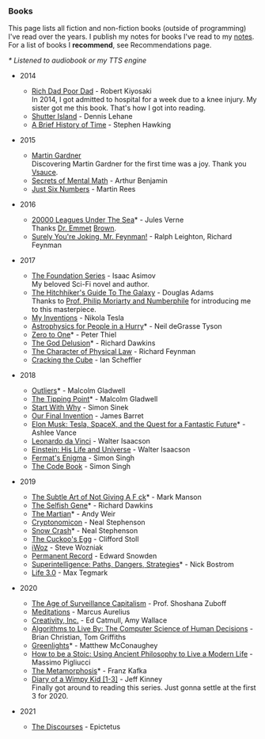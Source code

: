 
<Head title="Books" />

### Books

This page lists all fiction and non-fiction books (outside of programming) I've read over the years. I publish my notes for books I've read to my [notes](https://rsapkf.github.io/notes). For a list of books I **recommend**, see <Link to="/recommendations">Recommendations</Link> page.

_\* Listened to audiobook or my TTS engine_

- 2014

  - [Rich Dad Poor Dad](https://en.wikipedia.org/wiki/Rich_Dad_Poor_Dad) - Robert Kiyosaki  
    In 2014, I got admitted to hospital for a week due to a knee injury. My sister got me this book. That's how I got into reading.
  - [Shutter Island](https://en.wikipedia.org/wiki/Shutter_Island) - Dennis Lehane
  - [A Brief History of Time](https://en.wikipedia.org/wiki/A_Brief_History_of_Time) - Stephen Hawking

- 2015

  - [Martin Gardner](https://en.wikipedia.org/wiki/Martin_Gardner)  
    Discovering Martin Gardner for the first time was a joy. Thank you [Vsauce](https://www.youtube.com/watch?v=L45Q1_psDqk&t=564).
  - [Secrets of Mental Math](https://www.goodreads.com/book/show/83585.Secrets_of_Mental_Math) - Arthur Benjamin
  - [Just Six Numbers](https://www.goodreads.com/book/show/81884.Just_Six_Numbers) - Martin Rees

- 2016

  - [20000 Leagues Under The Sea](https://en.wikipedia.org/wiki/Twenty_Thousand_Leagues_Under_the_Sea)\* - Jules Verne  
    Thanks [Dr. Emmet](https://www.imdb.com/title/tt0099088/quotes/qt0338311) [Brown](https://www.imdb.com/title/tt0099088/quotes/qt1057198).
  - [Surely You're Joking, Mr. Feynman!](https://en.wikipedia.org/wiki/Surely_You%27re_Joking,_Mr._Feynman!) - Ralph Leighton, Richard Feynman

- 2017

  - [The Foundation Series](https://en.wikipedia.org/wiki/Foundation_series) - Isaac Asimov  
    My beloved Sci-Fi novel and author.
  - [The Hitchhiker's Guide To The Galaxy](https://en.wikipedia.org/wiki/The_Hitchhiker%27s_Guide_to_the_Galaxy) - Douglas Adams  
    Thanks to [Prof. Philip Moriarty and Numberphile](https://www.youtube.com/watch?v=D6tINlNluuY&t=91) for introducing me to this masterpiece.
  - [My Inventions](https://en.wikipedia.org/wiki/My_Inventions:_The_Autobiography_of_Nikola_Tesla) - Nikola Tesla
  - [Astrophysics for People in a Hurry](https://en.wikipedia.org/wiki/Astrophysics_for_People_in_a_Hurry)\* - Neil deGrasse Tyson
  - [Zero to One](https://en.wikipedia.org/wiki/Zero_to_One)\* - Peter Thiel
  - [The God Delusion](https://en.wikipedia.org/wiki/The_God_Delusion)\* - Richard Dawkins
  - [The Character of Physical Law](https://en.wikipedia.org/wiki/The_Character_of_Physical_Law) - Richard Feynman
  - [Cracking the Cube](https://www.goodreads.com/book/show/29430754-cracking-the-cube) - Ian Scheffler

- 2018

  - [Outliers](<https://en.wikipedia.org/wiki/Outliers_(book)>)\* - Malcolm Gladwell
  - [The Tipping Point](https://en.wikipedia.org/wiki/The_Tipping_Point)\* - Malcolm Gladwell
  - [Start With Why](https://en.wikipedia.org/wiki/Start_With_Why) - Simon Sinek
  - [Our Final Invention](https://en.wikipedia.org/wiki/Our_Final_Invention) - James Barret
  - [Elon Musk: Tesla, SpaceX, and the Quest for a Fantastic Future](https://en.wikipedia.org/wiki/Elon_Musk:_Tesla,_SpaceX,_and_the_Quest_for_a_Fantastic_Future)\* - Ashlee Vance
  - [Leonardo da Vinci](https://www.goodreads.com/book/show/34684622-leonardo-da-vinci) - Walter Isaacson
  - [Einstein: His Life and Universe](https://en.wikipedia.org/wiki/Einstein:_His_Life_and_Universe) - Walter Isaacson
  - [Fermat's Enigma](<https://en.wikipedia.org/wiki/Fermat%27s_Last_Theorem_(book)>) - Simon Singh
  - [The Code Book](https://en.wikipedia.org/wiki/The_Code_Book) - Simon Singh

- 2019

  - [The Subtle Art of Not Giving A F ck](https://en.wikipedia.org/wiki/The_Subtle_Art_of_Not_Giving_a_Fuck)\* - Mark Manson
  - [The Selfish Gene](https://en.wikipedia.org/wiki/The_Selfish_Gene)\* - Richard Dawkins
  - [The Martian](<https://en.wikipedia.org/wiki/The_Martian_(Weir_novel)>)\* - Andy Weir
  - [Cryptonomicon](https://en.wikipedia.org/wiki/Cryptonomicon) - Neal Stephenson
  - [Snow Crash](https://en.wikipedia.org/wiki/Snow_Crash)\* - Neal Stephenson
  - [The Cuckoo's Egg](https://en.wikipedia.org/wiki/The_Cuckoo%27s_Egg) - Clifford Stoll
  - [iWoz](https://en.wikipedia.org/wiki/IWoz) - Steve Wozniak
  - [Permanent Record](<https://en.wikipedia.org/wiki/Permanent_Record_(autobiography)>) - Edward Snowden
  - [Superintelligence: Paths, Dangers, Strategies](https://en.wikipedia.org/wiki/Superintelligence:_Paths,_Dangers,_Strategies)\* - Nick Bostrom
  - [Life 3.0](https://en.wikipedia.org/wiki/Life_3.0) - Max Tegmark

- 2020

  - [The Age of Surveillance Capitalism](https://en.wikipedia.org/wiki/The_Age_of_Surveillance_Capitalism) - Prof. Shoshana Zuboff
  - [Meditations](https://en.wikipedia.org/wiki/Meditations) - Marcus Aurelius
  - [Creativity, Inc.](https://en.wikipedia.org/wiki/Creativity,_Inc.) - Ed Catmull, Amy Wallace
  - [Algorithms to Live By: The Computer Science of Human Decisions](https://www.goodreads.com/book/show/25666050-algorithms-to-live-by) - Brian Christian, Tom Griffiths
  - [Greenlights](<https://en.wikipedia.org/wiki/Greenlights_(book)>)\* - Matthew McConaughey
  - [How to be a Stoic: Using Ancient Philosophy to Live a Modern Life](https://www.goodreads.com/book/show/31423245-how-to-be-a-stoic) - Massimo Pigliucci
  - [The Metamorphosis](https://en.wikipedia.org/wiki/The_Metamorphosis)\* - Franz Kafka
  - [Diary of a Wimpy Kid [1-3]](https://en.wikipedia.org/wiki/Diary_of_a_Wimpy_Kid) - Jeff Kinney  
    Finally got around to reading this series. Just gonna settle at the first 3 for 2020.

- 2021
  - [The Discourses](https://en.wikipedia.org/wiki/Discourses_of_Epictetus) - Epictetus

<LastUpdatedPages date="Feb 21, 2021" />
